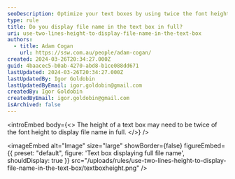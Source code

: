 ```yaml
---
seoDescription: Optimize your text boxes by using twice the font height to display file names in their entirety.
type: rule
title: Do you display file name in the text box in full?
uri: use-two-lines-height-to-display-file-name-in-the-text-box
authors:
  - title: Adam Cogan
    url: https://ssw.com.au/people/adam-cogan/
created: 2024-03-26T20:34:27.000Z
guid: 4baacec5-b0ab-4270-abd8-b1ce088dd671
lastUpdated: 2024-03-26T20:34:27.000Z
lastUpdatedBy: Igor Goldobin
lastUpdatedByEmail: igor.goldobin@gmail.com
createdBy: Igor Goldobin
createdByEmail: igor.goldobin@gmail.com
isArchived: false
---
```


<introEmbed
  body={<>
The height of a text box may need to be twice of the font height to display file name in full.
  </>}
/>

<imageEmbed
  alt="Image"
  size="large"
  showBorder={false}
  figureEmbed={{
    preset: "default",
    figure: 'Text box displaying full file name',
    shouldDisplay: true
  }}
  src="/uploads/rules/use-two-lines-height-to-display-file-name-in-the-text-box/textboxheight.png"
/>
